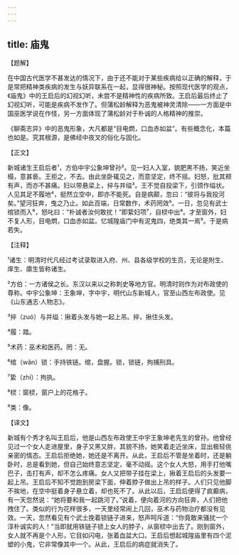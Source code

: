 ```yaml
---
---
---
```

title: 庙鬼
---




【题解】


在中国古代医学不甚发达的情况下，由于还不能对于某些疾病给以正确的解释，于是常把精神类疾病的发生与妖异联系在一起，显得很神秘。按照现代医学的观点，《庙鬼》中的王启后的幻视幻听，未尝不是精神性的疾病所致。王启后最后终止了幻视幻听，可能是疾病不发作了。但蒲松龄解释为恶鬼被神灵清除——一方面是中国巫医学说在作怪，另一方面体现了蒲松龄对于朴诚的人格精神的推崇。

《聊斋志异》中的恶鬼形象，大凡都是“目电熌，口血赤如盆”。有些概念化，本篇也如是。究其根源，是佛经中夜叉的俗化与固化。

【正文】

新城诸生王启后者¹，方伯中宇公象坤曾孙²。见一妇人入室，貌肥黑不扬，笑近坐榻，意甚亵。王拒之，不去。由此坐卧辄见之，而意坚定，终不摇。妇怒，批其颊有声，而亦不甚痛。妇以带悬梁上，捽与并缢³。王不觉自投梁下，引颈作缢状。人见其足不履地⁴，挺然立空中，即亦不能死。自是病颠，忽曰：“彼将与我投河矣。”望河狂奔，曳之乃止。如此百端，日常数作，术药罔效⁵。一日，忽见有武士绾锁而入⁶，怒叱曰：“朴诚者汝何敢扰！”即絷妇项⁷，自棂中出⁸。才至窗外，妇不复人形，目电熌，口血赤如盆。忆城隍庙门中有泥鬼四，绝类其一焉⁹。于是病若失。





【注释】


¹诸生：明清时代凡经过考试录取进入府、州、县各级学校的生员，无论是附生、庠生、廪生皆称诸生。

²方伯：一方诸侯之长。东汉以来以之称刺史等地方官。明清时则作为对布政使的尊称。中宇公象坤：王象坤，字中宇，明代山东新城人，官至山西左布政使。见《山东通志·人物志》。

³捽（zuó）与并缢：揪着头发与她一起上吊。捽，揪住头发。

⁴履：踏。

⁵术药：巫术和医药。罔：无。

⁶绾（wǎn）锁：手持铁链。绾，盘握。锁，锁链，拘捕刑具。

⁷絷（zhí）：拘执。

⁸棂：窗棂，窗户上的花格子。

⁹类：像。





【译文】


新城有个秀才名叫王启后，他是山西左布政使王中宇王象坤老先生的曾孙。他曾经见过一个女人走进屋里，身子又黑又胖，其貌不扬，她笑着走近坐床，显出极轻佻亲密的情态。王启后拒绝她，她还是不离开。从此，王启后不管是坐着时，还是躺卧时，总是看到她，但自己始终意志坚定，毫不动摇。这个女人大怒，用手打他嘴巴子，击打有声，却不怎么疼痛。女人又把带子挂在梁上，揪着王启后的头发要一起上吊。王启后不知不觉跑到房梁下面，伸着脖子做出上吊的样子。人们只见他脚不挨地，在空中挺着身子悬立着，却也死不了。从此以后，王启后便得了疯癫病，有一天忽然说：“她将要和我一起跳河了。”说着，便向着河的方向狂奔，人们把他拽住了。类似的行为花样很多，一天里经常闹上几回，巫术与药物治疗都没有见效。一天，忽然看见有个武士挽着锁链子进来，怒声呵斥道：“你竟敢来骚扰一个淳朴诚实的人！”当即就用铁链子锁上女人的脖子，从窗棂中出去了。刚到窗外，女人就不再是个人形，它目如闪电，张着血盆大口。王启后想起城隍庙里有四个泥塑的小鬼，它非常像其中一个。从此，王启后的病症就消失了。